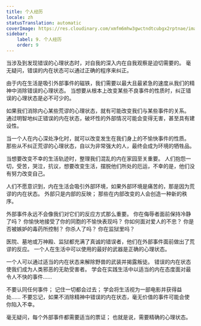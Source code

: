 ```yaml
---
title: 个人经历
locale: zh
statusTranslation: automatic
coverImage: https://res.cloudinary.com/xmfm6mhw3gwctndtcubgx2rptnae/image/upload/v1740468922/small_cover_tratado_de_psicologia_revolucionaria_a4c0dca4e0.webp
sidebar:
    label: 9. 个人经历
    order: 9
---
```

当涉及到发现错误的心理状态时，对自我的深入内在自我观察是迫切需要的。 毫无疑问，错误的内在状态可以通过正确的程序来纠正。

由于内在生活是吸引外部事件的磁铁，我们需要以最大且最紧急的速度从我们的精神中消除错误的心理状态。 当想要从根本上改变某些不良事件的性质时，纠正错误的心理状态是必不可少的。

如果我们消除内心某些荒谬的心理状态，就有可能改变我们与某些事件的关系。 通过明智地纠正错误的内在状态，破坏性的外部情况可能会变得无害，甚至具有建设性。

当一个人在内心深处净化时，就可以改变发生在我们身上的不愉快事件的性质。 那些从不纠正荒谬的心理状态，自以为非常强大的人，最终会成为环境的牺牲品。

当想要改变不幸的生活轨迹时，整理我们混乱的内在家园至关重要。 人们抱怨一切，受苦，哭泣，抗议，想要改变生活，摆脱他们所处的厄运，不幸的是，他们没有努力改变自己。

人们不愿意识到，内在生活会吸引外部环境，如果外部环境是痛苦的，那是因为荒谬的内在状态。 外部只是内部的反映； 那些在内部改变的人会创造一种新的秩序。

外部事件永远不会像我们对它们的反应方式那么重要。 你在侮辱者面前保持冷静了吗？ 你愉快地接受了你的同胞的不愉快表现吗？ 你如何面对爱人的不忠？ 你是否被嫉妒的毒药所控制？ 你杀人了吗？ 你在监狱里吗？

医院、墓地或万神殿、监狱都充满了真诚的错误者，他们在外部事件面前做出了荒谬的反应。 一个人在生活中可以使用的最好的武器是正确的心理状态。

一个人可以通过适当的内在状态来解除野兽的武装并揭露叛徒。 错误的内在状态使我们成为人类邪恶的无助受害者。 学会在实践生活中以适当的内在态度面对最令人不快的事件……

不要认同任何事件； 记住一切都会过去； 学会将生活视为一部电影并获得益处…… 不要忘记，如果不消除精神中错误的内在状态，毫无价值的事件可能会使你陷入不幸。

毫无疑问，每个外部事件都需要适当的票证； 也就是说，需要精确的心理状态。

